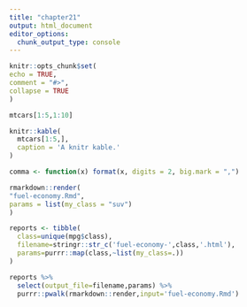 ```yaml
---
title: "chapter21"
output: html_document
editor_options: 
  chunk_output_type: console
---
```


```r
knitr::opts_chunk$set(
echo = TRUE,
comment = "#>",
collapse = TRUE
)
```

```r
mtcars[1:5,1:10]
```

```r
knitr::kable(
  mtcars[1:5,],
  caption = 'A knitr kable.'
)
```

```r
comma <- function(x) format(x, digits = 2, big.mark = ",")
```
```r
rmarkdown::render(
"fuel-economy.Rmd",
params = list(my_class = "suv")
)
```

```r
reports <- tibble(
  class=unique(mpg$class),
  filename=stringr::str_c('fuel-economy-',class,'.html'),
  params=purrr::map(class,~list(my_class=.))
)

reports %>% 
  select(output_file=filename,params) %>% 
  purrr::pwalk(rmarkdown::render,input='fuel-economy.Rmd')
```


